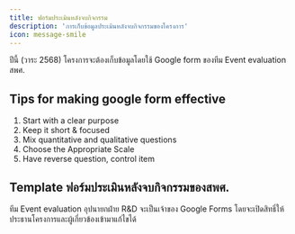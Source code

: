 ```yaml
---
title: ฟอร์มประเมินหลังจบกิจกรรม
description: 'การเก็บข้อมูลประเมินหลังจบกิจกรรมของโครงการ'
icon: message-smile
---
```


<Warning>
  ปีนี้ (วาระ 2568) โครงการจะต้องเก็บข้อมูลโดยใช้ Google form ของทีม Event evaluation สพศ.
</Warning>

## Tips for making google form effective

1. Start with a clear purpose
2. Keep it short & focused
3. Mix quantitative and qualitative questions
4. Choose the Appropriate Scale
5. Have reverse question, control item

## Template ฟอร์มประเมินหลังจบกิจกรรมของสพศ.

ทีม Event evaluation อุปนายกฝ่าย R&D จะเป็นเจ้าของ Google Forms โดยจะเปิดสิทธิ์ให้ประธานโครงการและผู้เกี่ยวข้องเข้ามาแก้ไขได้

<Card
  title="เทมเพลตฟอร์มประเมินหลังจบกิจกรรม"
  icon="file-vector"
  href="https://docs.google.com/forms/d/1zMxT2WjXgeA19Vn0i-PdPcuF8u_sUQTHNwX7gP8TxTU/edit"
/>
